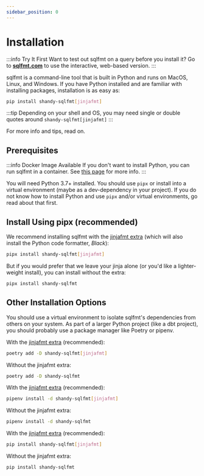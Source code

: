 ```yaml
---
sidebar_position: 0
---
```



# Installation

:::info Try It First
Want to test out sqlfmt on a query before you install it? Go to [**sqlfmt.com**](https://sqlfmt.com) to use the interactive, web-based version.
:::

sqlfmt is a command-line tool that is built in Python and runs on MacOS, Linux, and Windows.
If you have Python installed and are familiar with installing packages, installation is as
easy as:

```bash
pip install shandy-sqlfmt[jinjafmt]
```
:::tip
Depending on your shell and OS, you may need single or double quotes around `shandy-sqlfmt[jinjafmt]`
:::

For more info and tips, read on.

## Prerequisites

:::info Docker Image Available
If you don't want to install Python, you can run sqlfmt in a container. See [this page](./using-docker) for more info.
:::

You will need Python 3.7+ installed. You should use `pipx` or install into a virtual environment (maybe as a dev-dependency in your project). If you do not know how to install Python and use `pipx` and/or virtual environments, go read about that first.

## Install Using pipx (recommended)

We recommend installing sqlfmt with the [jinjafmt extra](./formatting-jinja.md) (which will also install the Python code formatter, *Black*):

```bash
pipx install shandy-sqlfmt[jinjafmt]
```

But if you would prefer that we leave your jinja alone (or you'd like a lighter-weight install), you can install without the extra:
```bash
pipx install shandy-sqlfmt
```


## Other Installation Options

You should use a virtual environment to isolate sqlfmt's dependencies from others on your system. As part of a larger Python project (like a dbt project), you should probably use a package manager like Poetry or pipenv.

<Tabs>
<TabItem value="poetry" label="Poetry" default>

With the [jinjafmt extra](./formatting-jinja.md) (recommended):

```bash
poetry add -D shandy-sqlfmt[jinjafmt]
```

Without the jinjafmt extra:

```bash
poetry add -D shandy-sqlfmt
```

</TabItem>
<TabItem value="pipenv" label="pipenv" default>

With the [jinjafmt extra](./formatting-jinja.md) (recommended):

```bash
pipenv install -d shandy-sqlfmt[jinjafmt]
```

Without the jinjafmt extra:

```bash
pipenv install -d shandy-sqlfmt
```

</TabItem>
<TabItem value="pip" label="pip" default>

With the [jinjafmt extra](./formatting-jinja.md) (recommended):

```bash
pip install shandy-sqlfmt[jinjafmt]
```

Without the jinjafmt extra:

```bash
pip install shandy-sqlfmt
```

</TabItem>
</Tabs>

